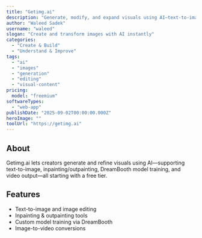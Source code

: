 ```yaml
---
title: "Getimg.ai"
description: "Generate, modify, and expand visuals using AI—text‑to‑image, inpainting, outpainting, DreamBooth, and video conversion."
author: "Waleed Sadek"
username: "waleed"
slogan: "Create and transform images with AI instantly"
categories:
  - "Create & Build"
  - "Understand & Improve"
tags:
  - "ai"
  - "images"
  - "generation"
  - "editing"
  - "visual‑content"
pricing:
  model: "freemium"
softwareTypes:
  - "web-app"
publishDate: "2025-09-02T00:00:00.000Z"
heroImage: ""
toolUrl: "https://getimg.ai"
---
```


## About
Getimg.ai lets creators generate and refine visuals using AI—supporting text-to-image, inpainting/outpainting, DreamBooth model training, and video output—all starting with a free tier.

## Features
- Text-to-image and image editing  
- Inpainting & outpainting tools  
- Custom model training via DreamBooth  
- Image-to-video conversions
